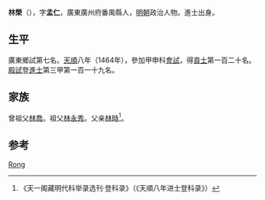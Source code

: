 {{Otheruses|other=名为林荣的其他人物|林荣}}

'''林榮'''（{{bd|1434年||？}}），字'''孟仁'''，廣東廣州府番禺縣人，[[明朝|明朝]]政治人物。進士出身。

== 生平 ==
廣東鄉試第七名。[[天顺_(明朝)|天順]]八年（1464年），參加甲申科[[會試|會試]]，得[[貢士|貢士]]第一百二十名。[[殿試|殿試]]登[[進士|進士]]第三甲第一百一十九名。

== 家族 ==
曾祖父[[林喬|林喬]]。祖父[[林永秀|林永秀]]。父亲[[林時|林時]]<ref>《天一阁藏明代科举录选刊·登科录》（《天順八年进士登科录》）</ref>。

== 参考 ==
{{reflist}}

{{天順八年甲申科殿試金榜}}

{{Authority control}}
{{DEFAULTSORT:Lin林}}
[[Category:林姓|Rong]]

{{明朝人物小作品}}